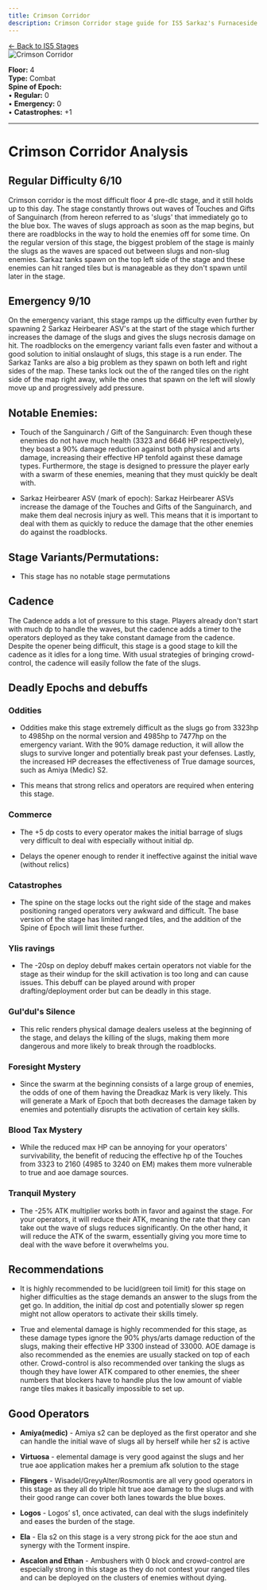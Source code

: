 ```yaml
---
title: Crimson Corridor
description: Crimson Corridor stage guide for IS5 Sarkaz's Furnaceside Fables
---
```


<div class="back-button-container">
  <a href="/is5-sarkaz/stages/" class="back-button">
    <span class="back-arrow">←</span>
    <span class="back-text">Back to IS5 Stages</span>
  </a>
</div>


<img src="/stages/crimson-corridor.png" alt="Crimson Corridor" />

**Floor:** 4  
**Type:** Combat  
**Spine of Epoch:**<br />
• **Regular:** 0<br />
• **Emergency:** 0<br />
• **Catastrophes:** +1

---

<StrategySection title="Stage Analysis" author="oyana" defaultOpen={true}>

# Crimson Corridor Analysis



## Regular Difficulty 6/10

Crimson corridor is the most difficult floor 4 pre-dlc stage, and it still holds up to this day. The stage constantly throws out waves of Touches and Gifts of Sanguinarch (from hereon referred to as \'slugs\' that immediately go to the blue box. The waves of slugs approach as soon as the map begins, but there are roadblocks in the way to hold the enemies off for some time. On the regular version of this stage, the biggest problem of the stage is mainly the slugs as the waves are spaced out between slugs and non-slug enemies. Sarkaz tanks spawn on the top left side of the stage and these enemies can hit ranged tiles but is manageable as they don\'t spawn until later in the stage.



## Emergency 9/10

On the emergency variant, this stage ramps up the difficulty even further by spawning 2 Sarkaz Heirbearer ASV\'s at the start of the stage which further increases the damage of the slugs and gives the slugs necrosis damage on hit. The roadblocks on the emergency variant falls even faster and without a good solution to initial onslaught of slugs, this stage is a run ender. The Sarkaz Tanks are also a big problem as they spawn on both left and right sides of the map. These tanks lock out the of the ranged tiles on the right side of the map right away, while the ones that spawn on the left will slowly move up and progressively add pressure. 



## Notable Enemies:

- Touch of the Sanguinarch / Gift of the Sanguinarch: Even though these enemies do not have much health (3323 and 6646 HP respectively), they boast a 90% damage reduction against both physical and arts damage, increasing their effective HP tenfold against these damage types. Furthermore, the stage is designed to pressure the player early with a swarm of these enemies, meaning that they must quickly be dealt with.

- Sarkaz Heirbearer ASV (mark of epoch): Sarkaz Heirbearer ASVs increase the damage of the Touches and Gifts of the Sanguinarch, and make them deal necrosis injury as well. This means that it is important to deal with them as quickly to reduce the damage that the other enemies do against the roadblocks. 



## Stage Variants/Permutations:

* This stage has no notable stage permutations



## Cadence

The Cadence adds a lot of pressure to this stage. Players already don\'t start with much dp to handle the waves, but the cadence adds a timer to the operators deployed as they take constant damage from the cadence. Despite the opener being difficult, this stage is a good stage to kill the cadence as it idles for a long time. With usual strategies of bringing crowd-control, the cadence will easily follow the fate of the slugs. 


## Deadly Epochs and debuffs

### Oddities

- Oddities make this stage extremely difficult as the slugs go from 3323hp to 4985hp on the normal version and 4985hp to 7477hp on the emergency variant. With the 90% damage reduction, it will allow the slugs to survive longer and potentially break past your defenses. Lastly, the increased HP decreases the effectiveness of True damage sources, such as Amiya (Medic) S2.



- This means that strong relics and operators are required when entering this stage.



### Commerce

- The +5 dp costs to every operator makes the initial barrage of slugs very difficult to deal with especially without initial dp.

- Delays the opener enough to render it ineffective against the initial wave (without relics)



### Catastrophes

- The spine on the stage locks out the right side of the stage and makes positioning ranged operators very awkward and difficult. The base version of the stage has limited ranged tiles, and the addition of the Spine of Epoch will limit these further.



### Ylis ravings

- The -20sp on deploy debuff makes certain operators not viable for the stage as their windup for the skill activation is too long and can cause issues. This debuff can be played around with proper drafting/deployment order but can be deadly in this stage.



### Gul\'dul\'s Silence

- This relic renders physical damage dealers useless at the beginning of the stage, and delays the killing of the slugs, making them more dangerous and more likely to break through the roadblocks.



### Foresight Mystery

- Since the swarm at the beginning consists of a large group of enemies, the odds of one of them having the Dreadkaz Mark is very likely. This will generate a Mark of Epoch that both decreases the damage taken by enemies and potentially disrupts the activation of certain key skills.



### Blood Tax Mystery

- While the reduced max HP can be annoying for your operators\' survivability, the benefit of reducing the effective hp of the Touches from 3323 to 2160 (4985 to 3240 on EM) makes them more vulnerable to true and aoe damage sources.



### Tranquil Mystery

- The -25% ATK multiplier works both in favor and against the stage. For your operators, it will reduce their ATK, meaning the rate that they can take out the wave of slugs reduces significantly. On the other hand, it will reduce the ATK of the swarm, essentially giving you more time to deal with the wave before it overwhelms you.



## Recommendations

- It is highly recommended to be lucid(green toil limit) for this stage on higher difficulties as the stage demands an answer to the slugs from the get go. In addition, the initial dp cost and potentially slower sp regen might not allow operators to activate their skills timely.


- True and elemental damage is highly recommended for this stage, as these damage types ignore the 90% phys/arts damage reduction of the slugs, making their effective HP 3300 instead of 33000. AOE damage is also recommended as the enemies are usually stacked on top of each other. Crowd-control is also recommended over tanking the slugs as though they have lower ATK compared to other enemies, the sheer numbers that blockers have to handle plus the low amount of viable range tiles makes it basically impossible to set up.





## Good Operators

- **Amiya(medic)** - Amiya s2 can be deployed as the first operator and she can handle the initial wave of slugs all by herself while her s2 is active

- **Virtuosa** - elemental damage is very good against the slugs and her true aoe application makes her a premium afk solution to the stage

- **Flingers** - Wisadel/GreyyAlter/Rosmontis are all very good operators in this stage as they all do triple hit true aoe damage to the slugs and with their good range can cover both lanes towards the blue boxes.

- **Logos** - Logos’ s1, once activated, can deal with the slugs indefinitely and eases the burden of the stage. 

- **Ela** - Ela s2 on this stage is a very strong pick for the aoe stun and synergy with the Torment inspire.

- **Ascalon and Ethan** - Ambushers with 0 block and crowd-control are especially strong in this stage as they do not contest your ranged tiles and can be deployed on the clusters of enemies without dying.


</StrategySection>
